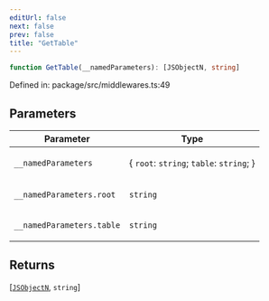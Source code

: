 ```yaml
---
editUrl: false
next: false
prev: false
title: "GetTable"
---
```


```ts
function GetTable(__namedParameters): [JSObjectN, string]
```

Defined in: package/src/middlewares.ts:49

## Parameters

<table>
<thead>
<tr>
<th>Parameter</th>
<th>Type</th>
</tr>
</thead>
<tbody>
<tr>
<td>

`__namedParameters`

</td>
<td>

\{ `root`: `string`; `table`: `string`; \}

</td>
</tr>
<tr>
<td>

`__namedParameters.root`

</td>
<td>

`string`

</td>
</tr>
<tr>
<td>

`__namedParameters.table`

</td>
<td>

`string`

</td>
</tr>
</tbody>
</table>

## Returns

\[[`JSObjectN`](/ezdb/reference/type-aliases/jsobjectn/), `string`\]
